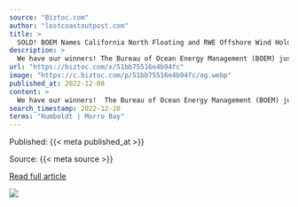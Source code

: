 ```yaml
---
source: "Biztoc.com"
author: "lostcoastoutpost.com"
title: >
  SOLD! BOEM Names California North Floating and RWE Offshore Wind Holdings as Provisional Winners of Two Offshore Wind Leases Off the Humboldt Coast
description: >
  We have our winners! The Bureau of Ocean Energy Management (BOEM) just announced the provisional winners of the first-ever offshore wind energy lease auction on the West Coast. California North Floating, LLC, a subsidiary of Copenhagen Infrastructure Partners…
url: "https://biztoc.com/x/51bb75516e4b94fc"
image: "https://c.biztoc.com/p/51bb75516e4b94fc/og.webp"
published_at: 2022-12-08
content: >
  We have our winners!  The Bureau of Ocean Energy Management (BOEM) just announced the provisional winners of the first-ever offshore wind energy lease auction on the West Coast.  California North Flo… [+1032 chars]
search_timestamp: 2022-12-28
terms: "Humboldt | Morro Bay"
---
```



Published: {{< meta published_at >}}


Source: {{< meta source >}}


[Read full article]({{< meta url >}}){target='_blank'}



![](`r rmarkdown::metadata$image[1]`)
